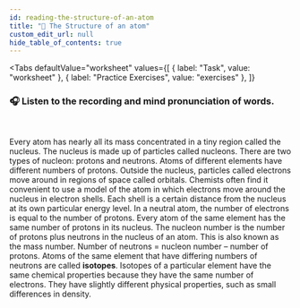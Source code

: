 ```yaml
---
id: reading-the-structure-of-an-atom
title: "📝 The Structure of an atom"
custom_edit_url: null
hide_table_of_contents: true
---
```



<Tabs
  defaultValue="worksheet"
  values={[
    { label: "Task", value: "worksheet" },
    { label: "Practice Exercises", value: "exercises" },
  ]}
>

<TabItem value="worksheet">

### 🎧️ Listen to the recording and mind pronunciation of words.

<ReactPlayer
  url="/media/500.d9c590bd.mp3"
  width="100ww"
  height="40px"
  controls={true}
/>

<br />

Every atom has nearly all its mass concentrated in a tiny region called the nucleus.
The nucleus is made up of particles called nucleons. There are two types of nucleon: protons
and neutrons. Atoms of different elements have different numbers of protons. Outside the
nucleus, particles called electrons move around in regions of space called orbitals. Chemists
often find it convenient to use a model of the atom in which electrons move around the
nucleus in electron shells. Each shell is a certain distance from the nucleus at its own
particular energy level. In a neutral atom, the number of electrons is equal to the number
of protons. Every atom of the same element has the same number of protons in its nucleus.
The nucleon number is the number of protons plus neutrons in the nucleus of an atom.
This is also known as the mass number. Number of neutrons = nucleon number – number of protons.
Atoms of the same element that have differing numbers of neutrons are called <strong>isotopes</strong>.
Isotopes of a particular element have the same chemical properties because they have the same
number of electrons. They have slightly different physical properties, such as small differences
in density.

</TabItem>

<TabItem value="exercises">
  
<Frame src="https://learningapps.org/watch?v=p5wx57pg321" height="1480px" />
<Frame src="https://learningapps.org/watch?v=p1f15pzkn21" height="450px" />
<Frame src="https://learningapps.org/watch?v=pkh1y2ava21" height="450px" />
<Frame src="https://learningapps.org/watch?v=p21zgmhjj21" height="450px" />
<Frame src="https://learningapps.org/watch?v=pahgtemat21" height="450px" />
<Frame src="https://learningapps.org/watch?v=pgzort2oj21" height="780px" />
</TabItem>
</Tabs>
